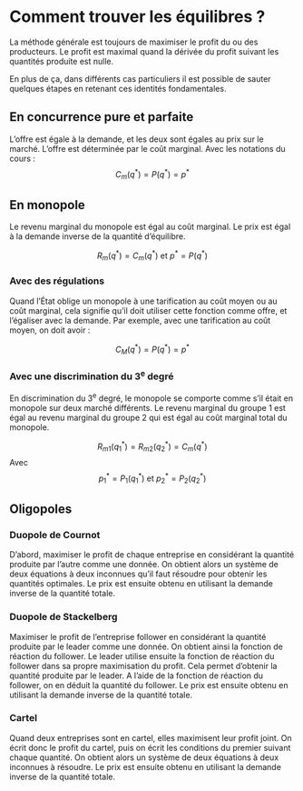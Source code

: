 # Comment trouver les équilibres ?

La méthode générale est toujours de maximiser le profit du ou des producteurs.
Le profit est maximal quand la dérivée du profit suivant les quantités produite est nulle.

En plus de ça, dans différents cas particuliers il est possible de sauter quelques étapes en retenant ces identités fondamentales.

## En concurrence pure et parfaite

L'offre est égale à la demande, et les deux sont égales au prix sur le marché.
L'offre est déterminée par le coût marginal.
Avec les notations du cours :
$$C_m(q^*)=P(q^*)=p^*$$

## En monopole

Le revenu marginal du monopole est égal au coût marginal.
Le prix est égal à la demande inverse de la quantité d'équilibre.

$$R_m(q^*)=C_m(q^*)\text{ et }p^*=P(q^*)$$

### Avec des régulations

Quand l'État oblige un monopole à une tarification au coût moyen ou au coût marginal, cela signifie qu'il doit utiliser cette fonction comme offre, et l'égaliser avec la demande.
Par exemple, avec une tarification au coût moyen, on doit avoir :

$$C_M(q^*)=P(q^*)=p^*$$

### Avec une discrimination du 3^e^ degré

En discrimination du 3^e^ degré, le monopole se comporte comme s'il était en monopole sur deux marché différents.
Le revenu marginal du groupe 1 est égal au revenu marginal du groupe 2 qui est égal au coût marginal total du monopole.

$$R_{m1}(q_1^*)=R_{m2}(q_2^*)=C_m(q^*)$$
Avec
$$p_1^*=P_1(q_1^*)\text{ et }p_2^*=P_2(q_2^*)$$

## Oligopoles

### Duopole de Cournot

D'abord, maximiser le profit de chaque entreprise en considérant la quantité produite par l'autre comme une donnée. 
On obtient alors un système de deux équations à deux inconnues qu'il faut résoudre pour obtenir les quantités optimales.
Le prix est ensuite obtenu en utilisant la demande inverse de la quantité totale.

### Duopole de Stackelberg

Maximiser le profit de l'entreprise follower en considérant la quantité produite par le leader comme une donnée. 
On obtient ainsi la fonction de réaction du follower.
Le leader utilise ensuite la fonction de réaction du follower dans sa propre maximisation du profit.
Cela permet d'obtenir la quantité produite par le leader.
A l'aide de la fonction de réaction du follower, on en déduit la quantité du follower.
Le prix est ensuite obtenu en utilisant la demande inverse de la quantité totale.

### Cartel

Quand deux entreprises sont en cartel, elles maximisent leur profit joint.
On écrit donc le profit du cartel, puis on écrit les conditions du premier suivant chaque quantité.
On obtient alors un système de deux équations à deux inconnues à résoudre.
Le prix est ensuite obtenu en utilisant la demande inverse de la quantité totale.


